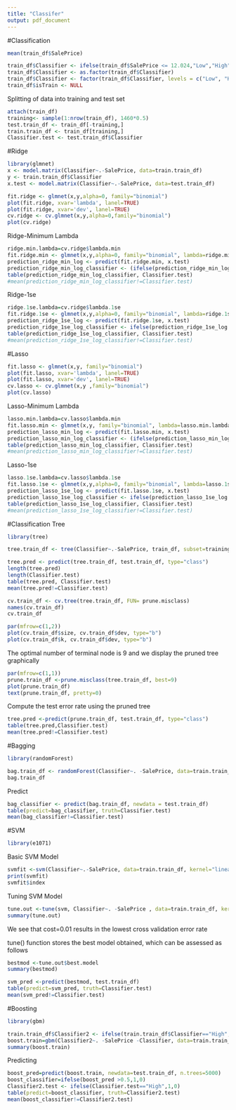 ---
title: "Classifer"
output: pdf_document
---

#Classification

```{r}
mean(train_df$SalePrice)
```

```{r}
train_df$Classifier <- ifelse(train_df$SalePrice <= 12.024,"Low","High")
train_df$Classifier <- as.factor(train_df$Classifier)
train_df$Classifier <- factor(train_df$Classifier, levels = c("Low", "High"))
train_df$isTrain <- NULL
```

Splitting of data into training and test set

```{r}
attach(train_df)
training<- sample(1:nrow(train_df), 1460*0.5)
test.train_df <- train_df[-training,]
train.train_df <- train_df[training,]
Classifier.test <- test.train_df$Classifier
```

#Ridge

```{r}
library(glmnet)
x <- model.matrix(Classifier~.-SalePrice, data=train.train_df)
y <- train.train_df$Classifier
x.test <- model.matrix(Classifier~.-SalePrice, data=test.train_df)
```


```{r}
fit.ridge <- glmnet(x,y,alpha=0, family="binomial")
plot(fit.ridge, xvar='lambda', lanel=TRUE)
plot(fit.ridge, xvar='dev', lanel=TRUE)
cv.ridge <- cv.glmnet(x,y,alpha=0,family="binomial")
plot(cv.ridge)
```

Ridge-Minimum Lambda

```{r}
ridge.min.lambda=cv.ridge$lambda.min
fit.ridge.min <- glmnet(x,y,alpha=0, family="binomial", lambda=ridge.min.lambda)
prediction_ridge_min_log <- predict(fit.ridge.min, x.test)
prediction_ridge_min_log_classifier <- (ifelse(prediction_ridge_min_log >0.5,1,0))
table(prediction_ridge_min_log_classifier, Classifier.test)
#mean(prediction_ridge_min_log_classifier!=Classifier.test)
```

Ridge-1se

```{r}
ridge.1se.lambda=cv.ridge$lambda.1se
fit.ridge.1se <- glmnet(x,y,alpha=0, family="binomial", lambda=ridge.1se.lambda)
prediction_ridge_1se_log <- predict(fit.ridge.1se, x.test)
prediction_ridge_1se_log_classifier <- ifelse(prediction_ridge_1se_log >0.5,1,0)
table(prediction_ridge_1se_log_classifier, Classifier.test)
#mean(prediction_ridge_1se_log_classifier!=Classifier.test)
```

#Lasso

```{r}
fit.lasso <- glmnet(x,y, family="binomial")
plot(fit.lasso, xvar='lambda', lanel=TRUE)
plot(fit.lasso, xvar='dev', lanel=TRUE)
cv.lasso <- cv.glmnet(x,y ,family="binomial")
plot(cv.lasso)
```

Lasso-Minimum Lambda

```{r}
lasso.min.lambda=cv.lasso$lambda.min
fit.lasso.min <- glmnet(x,y, family="binomial", lambda=lasso.min.lambda)
prediction_lasso_min_log <- predict(fit.lasso.min, x.test)
prediction_lasso_min_log_classifier <- (ifelse(prediction_lasso_min_log >0.5,1,0))
table(prediction_lasso_min_log_classifier, Classifier.test)
#mean(prediction_lasso_min_log_classifier!=Classifier.test)
```

Lasso-1se

```{r}
lasso.1se.lambda=cv.lasso$lambda.1se
fit.lasso.1se <- glmnet(x,y,alpha=0, family="binomial", lambda=lasso.1se.lambda)
prediction_lasso_1se_log <- predict(fit.lasso.1se, x.test)
prediction_lasso_1se_log_classifier <- ifelse(prediction_lasso_1se_log >0.5,1,0)
table(prediction_lasso_1se_log_classifier, Classifier.test)
#mean(prediction_lasso_1se_log_classifier!=Classifier.test)
```

#Classification Tree

```{r}
library(tree)
```

```{r}
tree.train_df <- tree(Classifier~.-SalePrice, train_df, subset=training)
```

```{r}
tree.pred <- predict(tree.train_df, test.train_df, type="class")
length(tree.pred)
length(Classifier.test)
table(tree.pred, Classifier.test)
mean(tree.pred!=Classifier.test)
```


```{r}
cv.train_df <- cv.tree(tree.train_df, FUN= prune.misclass)
names(cv.train_df)
cv.train_df

par(mfrow=c(1,2))
plot(cv.train_df$size, cv.train_df$dev, type="b")
plot(cv.train_df$k, cv.train_df$dev, type="b")
```

The optimal number of terminal node is 9 and we display the pruned tree graphically

```{r}
par(mfrow=c(1,1))
prune.train_df <-prune.misclass(tree.train_df, best=9)
plot(prune.train_df)
text(prune.train_df, pretty=0)
```

Compute the test error rate using the pruned tree 

```{r}
tree.pred <-predict(prune.train_df, test.train_df, type="class")
table(tree.pred,Classifier.test)
mean(tree.pred!=Classifier.test)
```

#Bagging

```{r}
library(randomForest)
```

```{r}
bag.train_df <- randomForest(Classifier~. -SalePrice, data=train.train_df, mtry=79, importance=TRUE)
bag.train_df
```

Predict

```{r}
bag_classifier <- predict(bag.train_df, newdata = test.train_df) 
table(predict=bag_classifier, truth=Classifier.test)
mean(bag_classifier!=Classifier.test)
```

#SVM

```{r}
library(e1071)
```

Basic SVM Model

```{r}
svmfit <-svm(Classifier~.-SalePrice, data=train.train_df, kernel="linear", cost=10, scale=FALSE)
print(svmfit)
svmfit$index
```

Tuning SVM Model

```{r}
tune.out <-tune(svm, Classifier~. -SalePrice , data=train.train_df, kernel="linear", ranges=list(cost=c(0.001, 0.01, 0.1, 1, 5, 10, 100)))
summary(tune.out)
```

We see that cost=0.01 results in the lowest cross validation error rate

tune() function stores the best model obtained, which can be assessed as follows

```{r}
bestmod <-tune.out$best.model
summary(bestmod)

svm_pred <-predict(bestmod, test.train_df)
table(predict=svm_pred, truth=Classifier.test)
mean(svm_pred!=Classifier.test)
```

#Boosting

```{r}
library(gbm)
```

```{r}
train.train_df$Classifier2 <- ifelse(train.train_df$Classifier=="High",1,0)
boost.train=gbm(Classifier2~. -SalePrice -Classifier, data=train.train_df, distribution="bernoulli", n.trees = 5000, interaction.depth = 4)
summary(boost.train)
```

Predicting

```{r}
boost_pred=predict(boost.train, newdata=test.train_df, n.trees=5000)
boost_classifier=ifelse(boost_pred >0.5,1,0)
Classifier2.test <- ifelse(Classifier.test=="High",1,0)
table(predict=boost_classifier, truth=Classifier2.test)
mean(boost_classifier!=Classifier2.test)
```